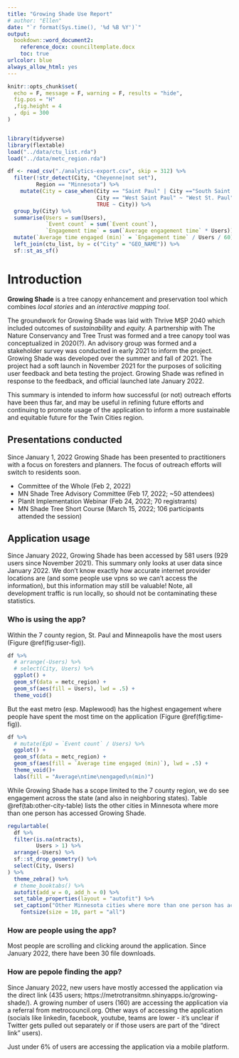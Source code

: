 ---
title: "Growing Shade Use Report"
# author: "Ellen"
date: "`r format(Sys.time(), '%d %B %Y')`"
output:
  bookdown::word_document2:
    reference_docx: counciltemplate.docx
    toc: true
urlcolor: blue
always_allow_html: yes
---

```{r setup, include=FALSE}
knitr::opts_chunk$set(
  echo = F, message = F, warning = F, results = "hide",
  fig.pos = "H"
  ,fig.height = 4
  , dpi = 300
)


library(tidyverse)
library(flextable)
load("../data/ctu_list.rda")
load("../data/metc_region.rda")

df <- read_csv("./analytics-export.csv", skip = 312) %>%
  filter(!str_detect(City, "Cheyenne|not set"),
         Region == "Minnesota") %>%
    mutate(City = case_when(City == "Saint Paul" | City =="South Saint Paul" ~ "St. Paul",
                            City == "West Saint Paul" ~ "West St. Paul",
                            TRUE ~ City)) %>%
  group_by(City) %>%
  summarise(Users = sum(Users),
            `Event count` = sum(`Event count`),
            `Engagement time` = sum(`Average engagement time` * Users))  %>%
  mutate(`Average time engaged (min)` = `Engagement time` / Users / 60) %>%
  left_join(ctu_list, by = c("City" = "GEO_NAME")) %>%
  sf::st_as_sf()
```

# Introduction 

**Growing Shade** is a tree canopy enhancement and preservation tool which combines *local stories* and an *interactive mapping tool*.

The groundwork for Growing Shade was laid with Thrive MSP 2040 which included outcomes of *sustainability* and *equity.* A partnership with The Nature Conservancy and Tree Trust was formed and a tree canopy tool was conceptualized in 2020(?). An advisory group was formed and a stakeholder survey was conducted in early 2021 to inform the project. Growing Shade was developed over the summer and fall of 2021. The project had a soft launch in November 2021 for the purposes of soliciting user feedback and beta testing the project. Growing Shade was refined in response to the feedback, and official launched late January 2022. 

This summary is intended to inform how successful (or not) outreach efforts have been thus far, and may be useful in refining future efforts and continuing to promote usage of the application to inform a more sustainable and equitable future for the Twin Cities region. 

## Presentations conducted

Since January 1, 2022 Growing Shade has been presented to practitioners with a focus on foresters and planners. The focus of outreach efforts will switch to residents soon. 

- Committee of the Whole (Feb 2, 2022)
- MN Shade Tree Advisory Committee (Feb 17, 2022; ~50 attendees)
- PlanIt Implementation Webinar (Feb 24, 2022; 70 registrants)
- MN Shade Tree Short Course (March 15, 2022; 106 participants attended the session)

\newpage

## Application usage

Since January 2022, Growing Shade has been accessed by 581 users (929 users since November 2021). This summary only looks at user data since January 2022. We don't know exactly how accurate internet provider locations are (and some people use vpns so we can't access the information), but this information may still be valuable! Note, all development traffic is run locally, so should not be contaminating these statistics. 

### Who is using the app?

Within the 7 county region, St. Paul and Minneapolis have the most users (Figure \@ref(fig:user-fig)). 

```{r user-fig, fig.cap='Average time that each user has spent engaged on the Growing Shade application.', out.width='90%', fig.asp=.5, fig.align='center'}
df %>% 
  # arrange(-Users) %>%
  # select(City, Users) %>%
  ggplot() +
  geom_sf(data = metc_region) +
  geom_sf(aes(fill = Users), lwd = .5) +
  theme_void()

```

\newpage

But the east metro (esp. Maplewood) has the highest engagement where people have spent the most time on the application (Figure \@ref(fig:time-fig)).

```{r time-fig, fig.cap='Average time that each user has spent engaged on the Growing Shade application.', out.width='90%', fig.asp=.5, fig.align='center'}

df %>% 
  # mutate(EpU = `Event count` / Users) %>%
  ggplot() +
  geom_sf(data = metc_region) +
  geom_sf(aes(fill = `Average time engaged (min)`), lwd = .5) +
  theme_void()+
  labs(fill = "Average\ntime\nengaged\n(min)")
```

While Growing Shade has a scope limited to the 7 county region, we do see engagement across the state (and also in neighboring states). Table \@ref(tab:other-city-table) lists the other cities in Minnesota where more than one person has accessed Growing Shade. 

```{r, other-city-table, results='markup', tidy=FALSE}
regulartable(
  df %>%
  filter(is.na(ntracts),
         Users > 1) %>%
  arrange(-Users) %>%
  sf::st_drop_geometry() %>%
  select(City, Users)
) %>%
  theme_zebra() %>%
  # theme_booktabs() %>%
  autofit(add_w = 0, add_h = 0) %>%
  set_table_properties(layout = "autofit") %>%
  set_caption("Other Minnesota cities where more than one person has accessed Growing Shade since January 2022.")  %>%
    fontsize(size = 10, part = "all")

```

### How are people using the app?

Most people are scrolling and clicking around the application. Since January 2022, there have been 30 file downloads. 

### How are pepole finding the app?

Since January 2022, new users have mostly accessed the application via the direct link (435 users; https://metrotransitmn.shinyapps.io/growing-shade/). A growing number of users (160) are accessing the application via a referral from metrocouncil.org. Other ways of accessing the application (socials like linkedin, facebook, youtube, teams are lower - it's unclear if Twitter gets pulled out separately or if those users are part of the "direct link" users).

Just under 6% of users are accessing the application via a mobile platform. 
